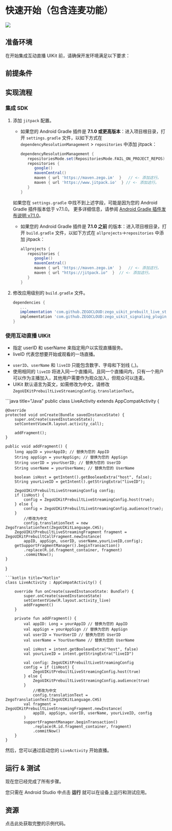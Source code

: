 
# 快速开始（包含连麦功能）


<Frame width="512" height="auto" caption="">
  <img src="https://doc-media.zego.im/sdk-doc/Pics/ZegoUIKit/Flutter/live_with_cohosting2.gif" />
</Frame>

## 准备环境

在开始集成互动直播 UIKit 前，请确保开发环境满足以下要求：

<AndroidEnviromentRequirementZh/>

## 前提条件

<UIKitCreateAccountAndServicesZh/>

## 实现流程

### 集成 SDK

1. 添加 `jitpack` 配置。
   - 如果您的 Android Gradle 插件是 **7.1.0 或更高版本**：进入项目根目录，打开 `settings.gradle` 文件，以如下方式在 `dependencyResolutionManagement` > `repositories` 中添加 jitpack：

      ```groovy
      dependencyResolutionManagement {
         repositoriesMode.set(RepositoriesMode.FAIL_ON_PROJECT_REPOS)
         repositories {
            google()
            mavenCentral()
            maven { url 'https://maven.zego.im'  }   // <- 添加这行。
            maven { url 'https://www.jitpack.io'  } // <- 添加这行。
         }
      }
      ```

    <Warning title="注意">

    如果您在 `settings.gradle` 中找不到上述字段，可能是因为您的 Android Gradle 插件版本低于 v7.1.0。
    更多详细信息，请参阅 [Android Gradle 插件发布说明 v7.1.0](https://developer.android.com/studio/releases/gradle-plugin#settings-gradle)。
    </Warning>

    - 如果您的 Android Gradle 插件是 **7.1.0 之前** 的版本：进入项目根目录，打开 `build.gradle` 文件，以如下方式在 `allprojects`->`repositories` 中添加 jitpack：

      ```groovy
      allprojects {
         repositories {
            google()
            mavenCentral()
            maven { url 'https://maven.zego.im'  }   // <- 添加这行。
            maven { url "https://jitpack.io"  }  // <- 添加这行。
         }
      }
      ```

2. 修改应用级别的 `build.gradle` 文件。

   ```groovy
   dependencies {
      ...
      implementation 'com.github.ZEGOCLOUD:zego_uikit_prebuilt_live_streaming_android:+'    // 添加这行到您的模块级 build.gradle 文件的依赖部分，通常命名为 [app]。
      implementation 'com.github.ZEGOCLOUD:zego_uikit_signaling_plugin_android:+'  // 添加这行到您的模块级 build.gradle 文件的依赖部分，通常命名为 [app]。
   }
   ```  

### 使用互动直播 UIKit

- 指定 userID 和 userName 来指定用户以实现直播服务。
- liveID 代表您想要开始或观看的一场直播。

<Note title="说明">

- `userID`、`userName` 和 `liveID` 只能包含数字、字母和下划线 (_)。
- 使用相同的 `liveID` 将进入同一个直播间。且同一个直播间内，只有一个用户可以作为主播加入，其他用户需要作为观众加入，但观众可以连麦。
- UIKit 默认语言为英文，如需修改为中文，请修改 `ZegoUIKitPrebuiltLiveStreamingConfig.translationText`。

</Note>


<CodeGroup>
```java title="Java"
public class LiveActivity extends AppCompatActivity {

    @Override
    protected void onCreate(Bundle savedInstanceState) {
        super.onCreate(savedInstanceState);
        setContentView(R.layout.activity_call);

        addFragment();
    }

    public void addFragment() {
        long appID = yourAppID; // 替换为您的 AppID
        String appSign = yourAppSign; // 替换为您的 AppSign
        String userID = yourUserID; // 替换为您的 UserID
        String userName = yourUserName; // 替换为您的 UserName

        boolean isHost = getIntent().getBooleanExtra("host", false);
        String yourLiveID = getIntent().getStringExtra("liveID");

        ZegoUIKitPrebuiltLiveStreamingConfig config;
        if (isHost) {
            config = ZegoUIKitPrebuiltLiveStreamingConfig.host(true);
        } else {
            config = ZegoUIKitPrebuiltLiveStreamingConfig.audience(true);
        }
            //修改为中文
            config.translationText = new ZegoTranslationText(ZegoUIKitLanguage.CHS);
        ZegoUIKitPrebuiltLiveStreamingFragment fragment = ZegoUIKitPrebuiltCallFragment.newInstance(
            appID, appSign, userID, userName,yourLiveID,config);
        getSupportFragmentManager().beginTransaction()
            .replace(R.id.fragment_container, fragment)
            .commitNow();
    }
}
```
```kotlin title="Kotlin"
class LiveActivity : AppCompatActivity() {
   
    override fun onCreate(savedInstanceState: Bundle?) {
        super.onCreate(savedInstanceState)
        setContentView(R.layout.activity_live)
        addFragment()
    }

    private fun addFragment() {
        val appID: Long = yourAppID // 替换为您的 AppID
        val appSign = yourAppSign // 替换为您的 AppSign
        val userID = YourUserID // 替换为您的 UserID
        val userName = YourUserName // 替换为您的 UserName

        val isHost = intent.getBooleanExtra("host", false)
        val yourLiveID = intent.getStringExtra("liveID")

        val config: ZegoUIKitPrebuiltLiveStreamingConfig
        config = if (isHost) {
            ZegoUIKitPrebuiltLiveStreamingConfig.host(true)
        } else {
            ZegoUIKitPrebuiltLiveStreamingConfig.audience(true)
        }
            //修改为中文
            config.translationText = ZegoTranslationText(ZegoUIKitLanguage.CHS)
        val fragment = ZegoUIKitPrebuiltLiveStreamingFragment.newInstance(
            appID, appSign, userID, userName, yourLiveID, config
        )
        supportFragmentManager.beginTransaction()
            .replace(R.id.fragment_container, fragment)
            .commitNow()
    }
}
```
</CodeGroup>



然后，您可以通过启动您的 `LiveActivity` 开始直播。

## 运行 & 测试

现在您已经完成了所有步骤。

您只需在 Android Studio 中点击 **运行** 就可以在设备上运行和测试应用。

## 资源


<CardGroup cols={2}>
<Card title="示例代码" href="https://github.com/ZEGOCLOUD/zego_uikit_prebuilt_live_streaming_example_android" target="_blank">
    点击此处获取完整的示例代码。
</Card>
</CardGroup>
